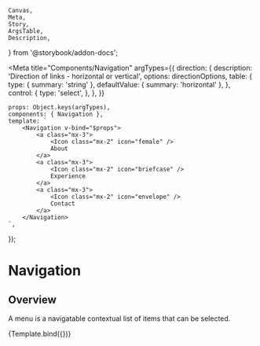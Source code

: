    Canvas,
    Meta,
    Story,
    ArgsTable,
    Description,
} from '@storybook/addon-docs';



<Meta
    title="Components/Navigation"
    argTypes={{
        direction: {
            description: 'Direction of links - horizontal or vertical',
            options: directionOptions,
            table: {
                type: { summary: 'string' },
                defaultValue: { summary: 'horizontal' },
            },
            control: {
                type: 'select',
            },
        },
    }}
></Meta>

    props: Object.keys(argTypes),
    components: { Navigation },
    template: `
        <Navigation v-bind="$props">
            <a class="mx-3">
                <Icon class="mx-2" icon="female" />
                About
            </a>
            <a class="mx-3">
                <Icon class="mx-2" icon="briefcase" />
                Experience
            </a>
            <a class="mx-3">
                <Icon class="mx-2" icon="envelope" />
                Contact
            </a>
        </Navigation>
    `,
});

# Navigation

## Overview

A menu is a navigatable contextual list of items that can be selected.

<Description of={Navigation} />

<Canvas>
    <Story
        name="Overview"
        args={{
            direction: 'horizontal',
        }}
    >
        {Template.bind({})}
    </Story>
</Canvas>

<ArgsTable story="Overview" />
